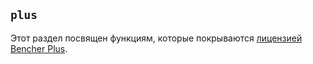 
## `plus`

Этот раздел посвящен функциям, которые покрываются [лицензией Bencher Plus](/legal/plus).

<PlusGitHub />
<PlusStats />

